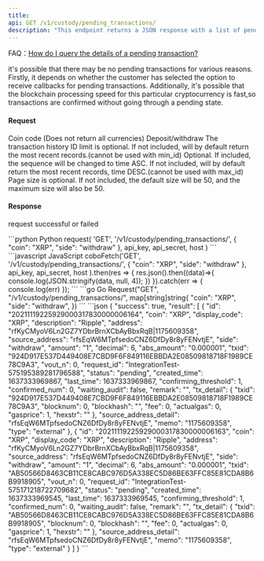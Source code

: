 ```yaml
---
title: 
api: GET /v1/custody/pending_transactions/ 
description: "This endpoint returns a JSON response with a list of pending transactions filtered by coin, side, max_id, min_id, and limit parameters. The response includes transaction details such as transaction ID, coin type, amount, and timestamp."
---
```


<Tip> FAQ：[How do I query the details of a pending transaction?](/faqs/transaction-management#how-do-i-query-the-details-of-a-pending-transaction)</Tip>

<Note>it's possible that there may be no pending transactions for various reasons.
      Firstly, it depends on whether the customer has selected the option to receive callbacks for pending transactions.
      Additionally, it's possible that the blockchain processing speed for this particular cryptocurrency is fast,so transactions are confirmed without going through a pending state.</Note>


#### Request
<ParamField query="coin" type="String" >Coin code (Does not return all currencies)</ParamField> 
<ParamField query="side" type="enum(deposit / withdraw)" >Deposit/withdraw</ParamField>
<ParamField query="max_id" type="String" >The transaction history ID limit is optional. If not included, will by default return the most recent records.(cannot be used with min_id)</ParamField> 
<ParamField query="min_id" type="String" >Optional. If included, the sequence will be changed to time ASC. If not included, will by default return the most recent records, time DESC.(cannot be used with max_id)</ParamField> 
<ParamField query="limit" type="Integer" >Page size is optional. If not included, the default size will be 50, and the maximum size will also be 50.</ParamField> 

#### Response
<ResponseField name="success" type="bool">request successful or failed</ResponseField>
<ResponseField name="result" type="object[]">
  <Expandable title="object">
        <Snippet file="full_custodian_transaction_snippet.mdx" />
  </Expandable>
</ResponseField>

<RequestExample>
```python Python
request(
    'GET',
    '/v1/custody/pending_transactions/',
    {
        "coin": "XRP",
        "side": "withdraw"
    },
    api_key, api_secret, host
)
```
```javascript JavaScript
coboFetch('GET', '/v1/custody/pending_transactions/',
        {
            "coin": "XRP",
            "side": "withdraw"
        },
        api_key, api_secret, host
    ).then(res => {
        res.json().then((data)=>{
            console.log(JSON.stringify(data, null, 4));
        })
    }).catch(err => {
        console.log(err)
    });
```
```go Go
Request("GET", "/v1/custody/pending_transactions/", map[string]string{
    "coin": "XRP",
    "side": "withdraw",
})
```
</RequestExample>

<ResponseExample>
```json
{
  "success": true,
  "result": [
    {
        "id": "20211119225929000317830000006164",
        "coin": "XRP",
        "display_code": "XRP",
        "description": "Ripple",
        "address": "rfKyCMyoV6Ln2GZ7YDbrBrnXCbAyBbxRqB|1175609358",
        "source_address": "rfsEqW6MTpfsedoCNZ6DfDy8r8yFENvtjE",
        "side": "withdraw",
        "amount": "1",
        "decimal": 6,
        "abs_amount": "0.000001",
        "txid": "924D917E537D449408E7CBD9F6F849116EBBDA2E08509818718F1989CE78C9A3",
        "vout_n": 0,
        "request_id": "IntegrationTest-575195389281796588",
        "status": "pending",
        "created_time": 1637333969867,
        "last_time": 1637333969867,
        "confirming_threshold": 1,
        "confirmed_num": 0,
        "waiting_audit": false,
        "remark": "",
        "tx_detail": {
            "txid": "924D917E537D449408E7CBD9F6F849116EBBDA2E08509818718F1989CE78C9A3",
            "blocknum": 0,
            "blockhash": "",
            "fee": 0,
            "actualgas": 0,
            "gasprice": 1,
            "hexstr": ""
        },
        "source_address_detail": "rfsEqW6MTpfsedoCNZ6DfDy8r8yFENvtjE",
        "memo": "1175609358",
        "type": "external"
    },
    {
        "id": "20211119225929000317830000006163",
        "coin": "XRP",
        "display_code": "XRP",
        "description": "Ripple",
        "address": "rfKyCMyoV6Ln2GZ7YDbrBrnXCbAyBbxRqB|1175609358",
        "source_address": "rfsEqW6MTpfsedoCNZ6DfDy8r8yFENvtjE",
        "side": "withdraw",
        "amount": "1",
        "decimal": 6,
        "abs_amount": "0.000001",
        "txid": "AB50566D8463CB11CE8CABC976D5A338EC5D86BE63FFC85E81CDA8B6B9918905",
        "vout_n": 0,
        "request_id": "IntegrationTest-575171218722709682",
        "status": "pending",
        "created_time": 1637333969545,
        "last_time": 1637333969545,
        "confirming_threshold": 1,
        "confirmed_num": 0,
        "waiting_audit": false,
        "remark": "",
        "tx_detail": {
            "txid": "AB50566D8463CB11CE8CABC976D5A338EC5D86BE63FFC85E81CDA8B6B9918905",
            "blocknum": 0,
            "blockhash": "",
            "fee": 0,
            "actualgas": 0,
            "gasprice": 1,
            "hexstr": ""
        },
        "source_address_detail": "rfsEqW6MTpfsedoCNZ6DfDy8r8yFENvtjE",
        "memo": "1175609358",
        "type": "external"
    }
  ]
}
```
</ResponseExample>
